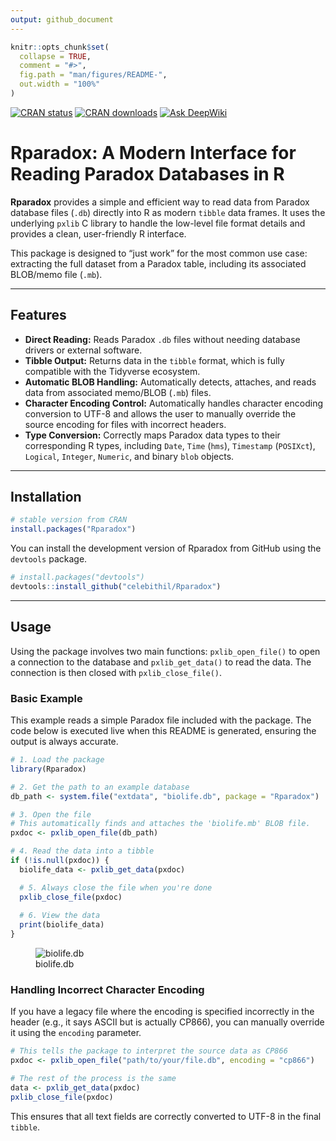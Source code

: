```yaml
---
output: github_document
---
```


```r
knitr::opts_chunk$set(
  collapse = TRUE,
  comment = "#>",
  fig.path = "man/figures/README-",
  out.width = "100%"
)
```
[![CRAN status](https://www.r-pkg.org/badges/version/Rparadox)](https://CRAN.R-project.org/package=Rparadox)
[![CRAN downloads](https://cranlogs.r-pkg.org/badges/Rparadox)](https://CRAN.R-project.org/package=Rparadox)
[![Ask DeepWiki](https://deepwiki.com/badge.svg)](https://deepwiki.com/celebithil/Rparadox)

# Rparadox: A Modern Interface for Reading Paradox Databases in R

**Rparadox** provides a simple and efficient way to read data from Paradox database files (`.db`) directly into R as modern `tibble` data frames. It uses the underlying `pxlib` C library to handle the low-level file format details and provides a clean, user-friendly R interface.

This package is designed to "just work" for the most common use case: extracting the full dataset from a Paradox table, including its associated BLOB/memo file (`.mb`).



***
## Features

* **Direct Reading:** Reads Paradox `.db` files without needing database drivers or external software.
* **Tibble Output:** Returns data in the `tibble` format, which is fully compatible with the Tidyverse ecosystem.
* **Automatic BLOB Handling:** Automatically detects, attaches, and reads data from associated memo/BLOB (`.mb`) files.
* **Character Encoding Control:** Automatically handles character encoding conversion to UTF-8 and allows the user to manually override the source encoding for files with incorrect headers.
* **Type Conversion:** Correctly maps Paradox data types to their corresponding R types, including `Date`, `Time` (`hms`), `Timestamp` (`POSIXct`), `Logical`, `Integer`, `Numeric`, and binary `blob` objects.

***
## Installation

```r
# stable version from CRAN
install.packages("Rparadox")
``` 

You can install the development version of Rparadox from GitHub using the `devtools` package.

```r
# install.packages("devtools")
devtools::install_github("celebithil/Rparadox")
```

***
## Usage

Using the package involves two main functions: `pxlib_open_file()` to open a connection to the database and `pxlib_get_data()` to read the data. The connection is then closed with `pxlib_close_file()`.

### Basic Example

This example reads a simple Paradox file included with the package. The code below is executed live when this README is generated, ensuring the output is always accurate.

```r
# 1. Load the package
library(Rparadox)

# 2. Get the path to an example database
db_path <- system.file("extdata", "biolife.db", package = "Rparadox")

# 3. Open the file
# This automatically finds and attaches the 'biolife.mb' BLOB file.
pxdoc <- pxlib_open_file(db_path)

# 4. Read the data into a tibble
if (!is.null(pxdoc)) {
  biolife_data <- pxlib_get_data(pxdoc)

  # 5. Always close the file when you're done
  pxlib_close_file(pxdoc)
  
  # 6. View the data
  print(biolife_data)
}
```

![biolife.db](man/figures/demo.jpg)

### Handling Incorrect Character Encoding

If you have a legacy file where the encoding is specified incorrectly in the header (e.g., it says ASCII but is actually CP866), you can manually override it using the `encoding` parameter.

```r
# This tells the package to interpret the source data as CP866
pxdoc <- pxlib_open_file("path/to/your/file.db", encoding = "cp866")

# The rest of the process is the same
data <- pxlib_get_data(pxdoc)
pxlib_close_file(pxdoc)
```

This ensures that all text fields are correctly converted to UTF-8 in the final `tibble`.
